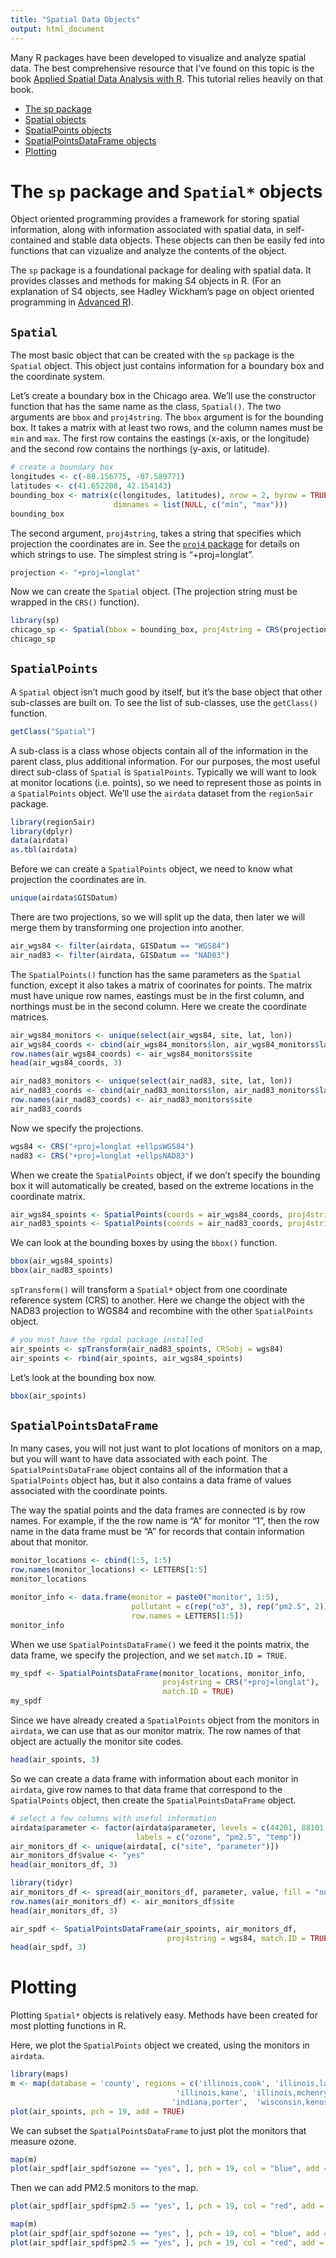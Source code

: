 ```yaml
---
title: "Spatial Data Objects"
output: html_document
---
```


Many R packages have been developed to visualize and analyze spatial data. The best 
comprehensive resource that I've found on this topic is the book
[Applied Spatial Data Analysis with R](http://www.amazon.com/Applied-Spatial-Data-Analysis-Use/dp/1461476178). This tutorial relies heavily on that book.

- [The sp package](#sp)
- [Spatial objects](#Spatial)
- [SpatialPoints objects](#SpatialPoints)
- [SpatialPointsDataFrame objects](#SpatialPointsDataFrame)
- [Plotting](#plotting)

# The `sp` package and `Spatial*` objects {#sp}

Object oriented programming provides a framework for storing spatial information, 
along with information associated with spatial data, in self-contained and stable
data objects. These objects can then be easily fed into functions that can vizualize
and analyze the contents of the object. 

The `sp` package is a foundational package for dealing with spatial data. It provides classes and methods for making S4 objects in R. (For an explanation of S4 objects, see Hadley Wickham's page on object oriented programming in 
[Advanced R](http://adv-r.had.co.nz/OO-essentials.html)). 

## `Spatial` {#Spatial}

The most basic object that can be created with the `sp` package is the `Spatial` object. 
This object just contains information for a boundary box and the coordinate system. 

Let's create a boundary box in the Chicago area. We'll use the constructor function that 
has the same name as the class, `Spatial()`. The two arguments are `bbox` and `proj4string`. The `bbox` argument is for the bounding box. It takes a matrix with at least two rows, and 
the column names must be `min` and `max`. The first row contains the eastings (x-axis, or the longitude) and the second row contains the northings (y-axis, or latitude). 


```r
# create a boundary box
longitudes <- c(-88.156775, -87.589771)
latitudes <- c(41.652208, 42.154143)
bounding_box <- matrix(c(longitudes, latitudes), nrow = 2, byrow = TRUE,
                       dimnames = list(NULL, c("min", "max")))
bounding_box
```

The second argument, `proj4string`, takes a string that specifies which projection
the coordinates are in. See the [`proj4` package](https://cran.r-project.org/web/packages/proj4/) 
for details on which strings to use. The simplest string is "+proj=longlat".

```r
projection <- "+proj=longlat" 
```

Now we can create the `Spatial` object. (The projection string must be wrapped in the 
`CRS()` function).

```r
library(sp)
chicago_sp <- Spatial(bbox = bounding_box, proj4string = CRS(projection))
chicago_sp
```

## `SpatialPoints` {#SpatialPoints}

A `Spatial` object isn't much good by itself, but it's the base object that other 
sub-classes are built on. To see the list of sub-classes, use the `getClass()` function.

```r
getClass("Spatial")
```

A sub-class is a class whose objects contain all of the information in the parent class,
plus additional information. For our purposes, the most useful direct sub-class of `Spatial`
is `SpatialPoints`. Typically we will want to look at monitor locations (i.e. points), 
so we need to represent those as points in a `SpatialPoints` object. We'll use the `airdata` dataset from the `region5air` package.

```r
library(region5air)
library(dplyr)
data(airdata)
as.tbl(airdata)
```

Before we can create a `SpatialPoints` object, we need to know what projection the coordinates
are in.

```r
unique(airdata$GISDatum)
```

There are two projections, so we will split up the data, then later we will merge them by transforming one projection into another.

```r
air_wgs84 <- filter(airdata, GISDatum == "WGS84")
air_nad83 <- filter(airdata, GISDatum == "NAD83")
```

The `SpatialPoints()` function has the same parameters as the `Spatial` function, except it
also takes a matrix of coorinates for points. The matrix must have unique row names, eastings 
must be in the first column, and northings must be in the second column. Here we create the
coordinate matrices.

```r
air_wgs84_monitors <- unique(select(air_wgs84, site, lat, lon))
air_wgs84_coords <- cbind(air_wgs84_monitors$lon, air_wgs84_monitors$lat)
row.names(air_wgs84_coords) <- air_wgs84_monitors$site
head(air_wgs84_coords, 3)

air_nad83_monitors <- unique(select(air_nad83, site, lat, lon))
air_nad83_coords <- cbind(air_nad83_monitors$lon, air_nad83_monitors$lat)
row.names(air_nad83_coords) <- air_nad83_monitors$site
air_nad83_coords
```

Now we specify the projections.

```r
wgs84 <- CRS("+proj=longlat +ellpsWGS84")
nad83 <- CRS("+proj=longlat +ellpsNAD83")
```

When we create the `SpatialPoints` object, if we don't specify the bounding box it will automatically be created, based on the extreme locations in the coordinate matrix.

```r
air_wgs84_spoints <- SpatialPoints(coords = air_wgs84_coords, proj4string = wgs84)
air_nad83_spoints <- SpatialPoints(coords = air_nad83_coords, proj4string = nad83)
```

We can look at the bounding boxes by using the `bbox()` function.

```r
bbox(air_wgs84_spoints)
bbox(air_nad83_spoints)
```

`spTransform()` will transform a `Spatial*` object from one coordinate reference system (CRS)
to another. Here we change the object with the NAD83 projection to WGS84 and recombine
with the other `SpatialPoints` object.

```r
# you must have the rgdal package installed
air_spoints <- spTransform(air_nad83_spoints, CRSobj = wgs84)
air_spoints <- rbind(air_spoints, air_wgs84_spoints)
```

Let's look at the bounding box now.

```r
bbox(air_spoints)
```


## `SpatialPointsDataFrame` {#SpatialPointsDataFrame}

In many cases, you will not just want to plot locations of monitors on a map, but you will
want to have data associated with each point. The `SpatialPointsDataFrame` object contains
all of the information that a `SpatialPoints` object has, but it also contains a data frame
of values associated with the coordinate points.

The way the spatial points and the data frames are connected is by row names. For example, 
if the the row name is "A" for monitor "1", then the row name in the data frame must be "A"
for records that contain information about that monitor.

```r
monitor_locations <- cbind(1:5, 1:5)
row.names(monitor_locations) <- LETTERS[1:5]
monitor_locations

monitor_info <- data.frame(monitor = paste0("monitor", 1:5), 
                           pollutant = c(rep("o3", 3), rep("pm2.5", 2)),
                           row.names = LETTERS[1:5])
monitor_info
```

When we use `SpatialPointsDataFrame()` we feed it the points matrix, the data 
frame, we specify the projection, and we set `match.ID = TRUE`.

```r
my_spdf <- SpatialPointsDataFrame(monitor_locations, monitor_info, 
                                  proj4string = CRS("+proj=longlat"),
                                  match.ID = TRUE)
my_spdf
```

Since we have already created a `SpatialPoints` object from the monitors in `airdata`, 
we can use that as our monitor matrix. The row names of that object are actually the 
monitor site codes.

```r
head(air_spoints, 3)
```

So we can create a data frame with information about each monitor in `airdata`, give
row names to that data frame that correspond to the `SpatialPoints` object, then create
the `SpatialPointsDataFrame` object.

```r
# select a few columns with useful information
airdata$parameter <- factor(airdata$parameter, levels = c(44201, 88101, 62101),
                            labels = c("ozone", "pm2.5", "temp"))
air_monitors_df <- unique(airdata[, c("site", "parameter")])
air_monitors_df$value <- "yes"
head(air_monitors_df, 3)

library(tidyr)
air_monitors_df <- spread(air_monitors_df, parameter, value, fill = "no")
row.names(air_monitors_df) <- air_monitors_df$site
head(air_monitors_df, 3)

air_spdf <- SpatialPointsDataFrame(air_spoints, air_monitors_df, 
                                   proj4string = wgs84, match.ID = TRUE)
head(air_spdf, 3)
```

# Plotting {#plotting}

Plotting `Spatial*` objects is relatively easy. Methods have been created for most plotting
functions in R.

Here, we plot the `SpatialPoints` object we created, using the monitors in `airdata`.

```r
library(maps)
m <- map(database = 'county', regions = c('illinois,cook', 'illinois,lake', 'illinois,du page',
                                     'illinois,kane', 'illinois,mchenry', 'indiana,lake',
                                    'indiana,porter',  'wisconsin,kenosha'))
plot(air_spoints, pch = 19, add = TRUE)
```

We can subset the `SpatialPointsDataFrame` to just plot the monitors that measure
ozone.

```r
map(m)
plot(air_spdf[air_spdf$ozone == "yes", ], pch = 19, col = "blue", add = TRUE)
```

Then we can add PM2.5 monitors to the map.

```r
plot(air_spdf[air_spdf$pm2.5 == "yes", ], pch = 19, col = "red", add = TRUE)
```

```r
map(m)
plot(air_spdf[air_spdf$ozone == "yes", ], pch = 19, col = "blue", add = TRUE)
plot(air_spdf[air_spdf$pm2.5 == "yes", ], pch = 19, col = "red", add = TRUE)
```